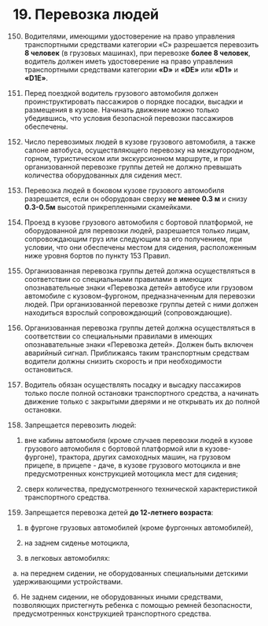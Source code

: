 
# 19. Перевозка людей

150. Водителями, имеющими удостоверение на право управления транспортными средствами категории «С» разрешается перевозить **8 человек** (в грузовых машинах), при перевозке **более 8 человек**, водитель должен иметь удостоверение на право управления транспортными средствами категории **«D»** и **«DE»** или **«D1»** и **«D1E»**.

151. Перед поездкой водитель грузового автомобиля должен проинструктировать пассажиров о порядке посадки, высадки и размещения в кузове. Начинать движение можно только убедившись, что условия безопасной перевозки пассажиров обеспечены.

152. Число перевозимых людей в кузове грузового автомобиля, а также салоне автобуса, осуществляющего перевозку на междугородном, горном, туристическом или экскурсионном маршруте, и при организованной перевозке группы детей не должно превышать количества оборудованных для сидения мест.

153. <Ref is='153'/>Перевозка людей в боковом кузове грузового автомобиля разрешается, если он оборудован сверху **не менее 0.3 м** и снизу **0.3-0.5м** высотой прикрепленными скамейками.

154. <Ref is='154'/>Проезд в кузове грузового автомобиля с бортовой платформой, не оборудованной для перевозки людей, разрешается только лицам, сопровождающим груз или следующим за его получением, при условии, что они обеспечены местом для сидения, расположенным ниже уровня бортов <Rl from='154' to='153'>по пункту 153</Rl> Правил.

155. Организованная перевозка группы детей должна осуществляться в соответствии со специальными правилами в имеющих опознавательные знаки «Перевозка детей» автобусе или грузовом автомобиле с кузовом-фургоном, предназначенным для перевозки людей. При организованной перевозке группы детей с ними должен находиться взрослый сопровождающий (сопровождающие).

156. Организованная перевозка группы детей должна осуществляться в соответствии со специальными правилами в имеющих опознавательные знаки «Перевозка детей». Должен быть включен аварийный сигнал. Приближаясь таким транспортным средствам водители должны снизить скорость и при необходимости остановиться.

157. Водитель обязан осуществлять посадку и высадку пассажиров только после полной остановки транспортного средства, а начинать движение только с закрытыми дверями и не открывать их до полной остановки.

158. Запрещается перевозить людей:

1) вне кабины автомобиля (кроме случаев перевозки людей в кузове грузового автомобиля с бортовой платформой или в кузове-фургоне), трактора, других самоходных машин, на грузовом прицепе, в прицепе - даче, в кузове грузового мотоцикла и вне предусмотренных конструкцией мотоцикла мест для сидения;

2) сверх количества, предусмотренного технической характеристикой транспортного средства.

159. Запрещается перевозка детей **до 12-летнего возраста**:

1)  в фургоне грузовых автомобилей (кроме фургонных автомобилей),

2)  на заднем сиденье мотоцикла,

3)  в легковых автомобилях:

а. на переднем сидении, не оборудованных специальными детскими удерживающими устройствами.

б. Не заднем сидении, не оборудованных иными средствами, позволяющих пристегнуть ребенка с помощью ремней безопасности, предусмотренных конструкцией транспортного средства.
